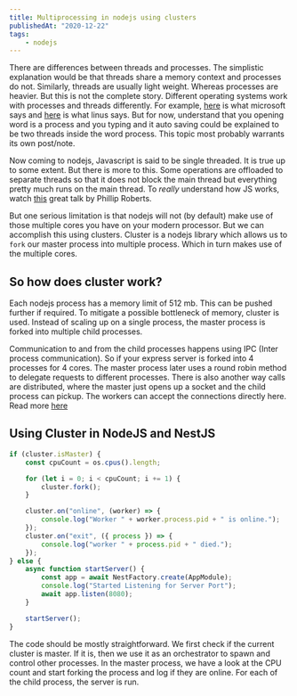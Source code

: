 ```yaml
---
title: Multiprocessing in nodejs using clusters
publishedAt: "2020-12-22"
tags:
    - nodejs
---
```


There are differences between threads and processes. The simplistic explanation would be that threads share a memory
context and processes do not. Similarly, threads are usually light weight. Whereas processes are heavier. But this is
not the complete story. Different operating systems work with processes and threads differently. For example,
[here](https://docs.microsoft.com/en-gb/windows/win32/procthread/about-processes-and-threads?redirectedfrom=MSDN) is
what microsoft says and [here](http://lkml.iu.edu/hypermail/linux/kernel/9608/0191.html) is what linus says.
But for now, understand that you opening word is a process and you typing and it auto saving could be explained to
be two threads inside the word process. This topic most probably warrants its own post/note.

Now coming to nodejs, Javascript is said to be single threaded. It is true up to some extent. But there is more to this.
Some operations are offloaded to separate threads so that it does not block the main thread but everything pretty much
runs on the main thread. To _really_ understand how JS works, watch [this](https://www.youtube.com/watch?v=8aGhZQkoFbQ)
great talk by Phillip Roberts.

But one serious limitation is that nodejs will not (by default) make use of those multiple cores you have on your modern
processor. But we can accomplish this using clusters. Cluster is a nodejs library which allows us to `fork` our master
process into multiple process. Which in turn makes use of the multiple cores.

## So how does cluster work?

Each nodejs process has a memory limit of 512 mb. This can be pushed further if required. To mitigate a possible bottleneck
of memory, cluster is used. Instead of scaling up on a single process, the master process is forked into multiple child
processes.

Communication to and from the child processes happens using IPC (Inter process communication). So if your express server is forked
into 4 processes for 4 cores. The master process later uses a round robin method to delegate requests to different processes. There
is also another way calls are distributed, where the master just opens up a socket and the child process can pickup. The workers can accept
the connections directly here. Read more [here](https://nodejs.org/api/cluster.html#cluster_how_it_works)

## Using Cluster in NodeJS and NestJS

```typescript
if (cluster.isMaster) {
	const cpuCount = os.cpus().length;

	for (let i = 0; i < cpuCount; i += 1) {
		cluster.fork();
	}

	cluster.on("online", (worker) => {
		console.log("Worker " + worker.process.pid + " is online.");
	});
	cluster.on("exit", ({ process }) => {
		console.log("worker " + process.pid + " died.");
	});
} else {
	async function startServer() {
		const app = await NestFactory.create(AppModule);
		console.log("Started Listening for Server Port");
		await app.listen(8080);
	}

	startServer();
}
```

The code should be mostly straightforward. We first check if the current cluster is master. If it is, then we use it as an
orchestrator to spawn and control other processes. In the master process, we have a look at the CPU count and start forking
the process and log if they are online. For each of the child process, the server is run.
